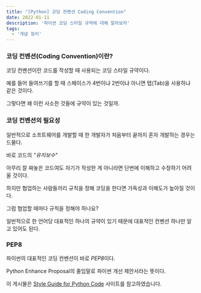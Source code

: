 ```yaml
---
title: "[Python] 코딩 컨벤션 Coding Convention"
date: 2022-01-11
description: '파이썬 코딩 스타일 규약에 대해 알아보자'
tags:
  - '개념 정리'
---
```


### 코딩 컨벤션(Coding Convention)이란?

코딩 컨벤션이란 코드를 작성할 때 사용되는 코딩 스타일 규약이다.

예를 들어 들여쓰기를 할 때 스페이스가 4번이냐 2번이냐 아니면 탭(Tab)을 사용하냐 같은 것이다.

그렇다면 왜 이런 사소한 것들에 규약이 있는 것일까.

### 코딩 컨벤션의 필요성

일반적으로 소프트웨어를 개발할 때 한 개발자가 처음부터 끝까지 혼자 개발하는 경우는 드물다.

바로 코드의 _"유지보수"_

아무리 잘 짜놓은 코드여도 자기가 작성한 게 아니라면 단번에 이해하고 수정하기 어려울 것이다.

하지만 협업하는 사람들끼리 규칙을 정해 코딩을 한다면 가독성과 이해도가 높아질 것이다.

<Quote>

그럼 협업할 때마다 규칙을 정해야 하나요?

</Quote>

일반적으로 한 언어당 대표적인 하나의 규약이 있기 때문에 대표적인 컨벤션 하나만 알고 있어도 된다.

### PEP8

파이썬의 대표적인 코딩 컨벤션이 바로 *PEP8*이다.

Python Enhance Proposal의 줄임말로 파이썬 개선 제안서라는 뜻이다.

<Callout type="info">

이 게시물은 [Style Guide for Python Code](https://www.python.org/dev/peps/pep-0008/) 사이트를 참고하였습니다.

</Callout>
